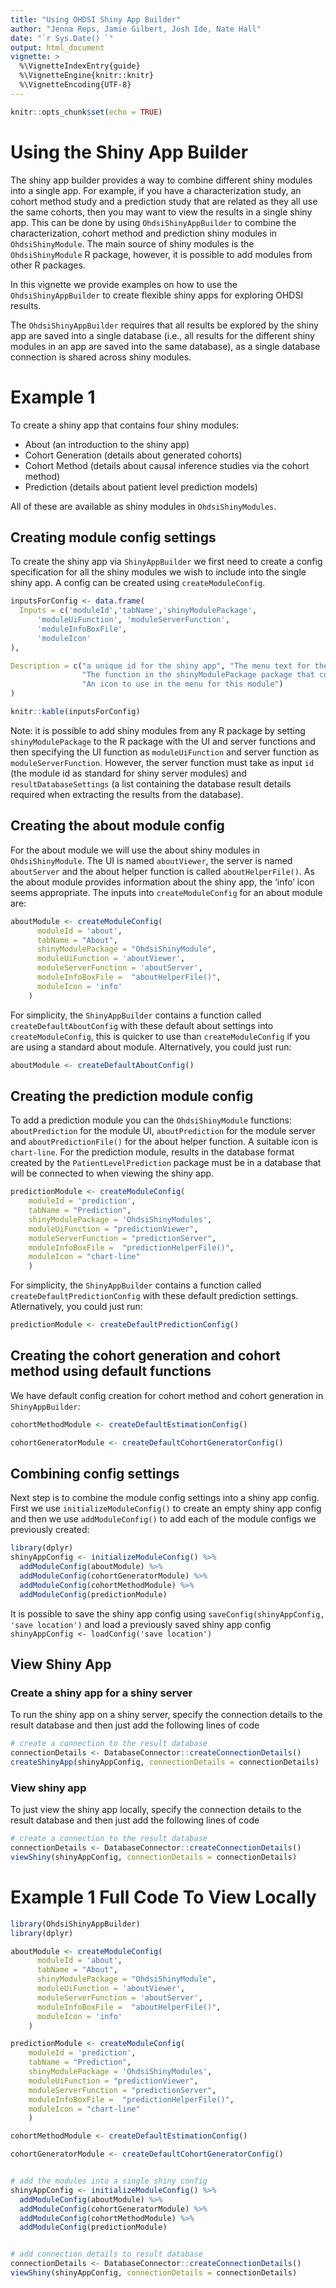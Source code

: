 ```yaml
---
title: "Using OHDSI Shiny App Builder"
author: "Jenna Reps, Jamie Gilbert, Josh Ide, Nate Hall"
date: "`r Sys.Date() `"
output: html_document
vignette: >
  %\VignetteIndexEntry{guide}
  %\VignetteEngine{knitr::knitr}
  %\VignetteEncoding{UTF-8}
---
```


```r
knitr::opts_chunk$set(echo = TRUE)
```

# Using the Shiny App Builder

The shiny app builder provides a way to combine different shiny modules into a single app.  For example, if you have a characterization study, an cohort method study and a prediction study that are related as they all use the same cohorts, then you may want to view the results in a single shiny app.  This can be done by using `OhdsiShinyAppBuilder` to combine the characterization, cohort method and prediction shiny modules in `OhdsiShinyModule`. The main source of shiny modules is the `OhdsiShinyModule` R package, however, it is possible to add modules from other R packages.

In this vignette we provide examples on how to use the `OhdsiShinyAppBuilder` to create flexible shiny apps for exploring OHDSI results.

The `OhdsiShinyAppBuilder` requires that all results be explored by the shiny app are saved into a single database (i.e., all results for the different shiny modules in an app are saved into the same database), as a single database connection is shared across shiny modules. 

# Example 1

To create a shiny app that contains four shiny modules:

- About (an introduction to the shiny app)
- Cohort Generation (details about generated cohorts)
- Cohort Method (details about causal inference studies via the cohort method)
- Prediction (details about patient level prediction models)

All of these are available as shiny modules in `OhdsiShinyModules`.  

## Creating module config settings 
To create the shiny app via `ShinyAppBuilder` we first need to create a config specification for all the shiny modules we wish to include into the single shiny app.  A config can be created using `createModuleConfig`.  

```r

inputsForConfig <- data.frame(
  Inputs = c('moduleId','tabName','shinyModulePackage',
      'moduleUiFunction', 'moduleServerFunction',
      'moduleInfoBoxFile',
      'moduleIcon'
),

Description = c("a unique id for the shiny app", "The menu text for the module", "The R package that contains the shiny module", "The name of the module's UI function", "The name of the module's server function", 
                "The function in the shinyModulePackage package that contains the helper information",
                "An icon to use in the menu for this module")
)

knitr::kable(inputsForConfig)

```

Note: it is possible to add shiny modules from any R package by setting `shinyModulePackage` to the R package with the UI and server functions and then specifying the UI function as `moduleUiFunction` and server function as `moduleServerFunction`.  However, the server function must take as input `id` (the module id as standard for shiny server modules) and `resultDatabaseSettings` (a list containing the database result details required when extracting the results from the database).

## Creating the about module config 

For the about module we will use the about shiny modules in `OhdsiShinyModule`.  The UI is named `aboutViewer`, the server is named `aboutServer` and the about helper function is called `aboutHelperFile()`. As the about module provides information about the shiny app, the 'info' icon seems appropriate. The inputs into `createModuleConfig` for an about module are:

```r

aboutModule <- createModuleConfig(
      moduleId = 'about',
      tabName = "About",
      shinyModulePackage = "OhdsiShinyModule",
      moduleUiFunction = 'aboutViewer',
      moduleServerFunction = 'aboutServer',
      moduleInfoBoxFile =  "aboutHelperFile()",
      moduleIcon = 'info'
    )

```

For simplicity, the `ShinyAppBuilder` contains a function called `createDefaultAboutConfig` with these default about settings into `createModuleConfig`, this is quicker to use than `createModuleConfig` if you are using a standard about module.  Alternatively, you could just run:

```r

aboutModule <- createDefaultAboutConfig()

```

## Creating the prediction module config 

To add a prediction module you can the `OhdsiShinyModule` functions: `aboutPrediction` for the module UI, `aboutPrediction` for the module server and `aboutPredictionFile()` for the about helper function. A suitable icon is `chart-line`.  For the prediction module, results in the database format created by the `PatientLevelPrediction` package must be in a database that will be connected to when viewing the shiny app.  

```r

predictionModule <- createModuleConfig(
    moduleId = 'prediction',
    tabName = "Prediction",
    shinyModulePackage = 'OhdsiShinyModules',
    moduleUiFunction = "predictionViewer",
    moduleServerFunction = "predictionServer",
    moduleInfoBoxFile =  "predictionHelperFile()",
    moduleIcon = "chart-line"
    )

```

For simplicity, the `ShinyAppBuilder` contains a function called `createDefaultPredictionConfig` with these default prediction settings.  Atlernatively, you could just run:

```r

predictionModule <- createDefaultPredictionConfig()

```

## Creating the cohort generation and cohort method using default functions

We have default config creation for cohort method and cohort generation in `ShinyAppBuilder`:

```r

cohortMethodModule <- createDefaultEstimationConfig()

cohortGeneratorModule <- createDefaultCohortGeneratorConfig()

```

## Combining config settings

Next step is to combine the module config settings into a shiny app config.  First we use `initializeModuleConfig()` to create an empty shiny app config and then we use `addModuleConfig()` to add each of the module configs we previously created:


```r

library(dplyr)
shinyAppConfig <- initializeModuleConfig() %>%
  addModuleConfig(aboutModule) %>%
  addModuleConfig(cohortGeneratorModule) %>%
  addModuleConfig(cohortMethodModule) %>%
  addModuleConfig(predictionModule)

```

It is possible to save the shiny app config using `saveConfig(shinyAppConfig, 'save location')` and load a previously saved shiny app config `shinyAppConfig <- loadConfig('save location')`

## View Shiny App

### Create a shiny app for a shiny server

To run the shiny app on a shiny server, specify the connection details to the result database and then just add the following lines of code

```r
# create a connection to the result database
connectionDetails <- DatabaseConnector::createConnectionDetails()
createShinyApp(shinyAppConfig, connectionDetails = connectionDetails)
```


### View shiny app

To just view the shiny app locally, specify the connection details to the result database and then just add the following lines of code

```r
# create a connection to the result database
connectionDetails <- DatabaseConnector::createConnectionDetails()
viewShiny(shinyAppConfig, connectionDetails = connectionDetails)
```

# Example 1 Full Code To View Locally

```r
library(OhdsiShinyAppBuilder)
library(dplyr)

aboutModule <- createModuleConfig(
      moduleId = 'about',
      tabName = "About",
      shinyModulePackage = "OhdsiShinyModule",
      moduleUiFunction = 'aboutViewer',
      moduleServerFunction = 'aboutServer',
      moduleInfoBoxFile =  "aboutHelperFile()",
      moduleIcon = 'info'
    )

predictionModule <- createModuleConfig(
    moduleId = 'prediction',
    tabName = "Prediction",
    shinyModulePackage = 'OhdsiShinyModules',
    moduleUiFunction = "predictionViewer",
    moduleServerFunction = "predictionServer",
    moduleInfoBoxFile =  "predictionHelperFile()",
    moduleIcon = "chart-line"
    )

cohortMethodModule <- createDefaultEstimationConfig()

cohortGeneratorModule <- createDefaultCohortGeneratorConfig()


# add the modules into a single shiny config
shinyAppConfig <- initializeModuleConfig() %>%
  addModuleConfig(aboutModule) %>%
  addModuleConfig(cohortGeneratorModule) %>%
  addModuleConfig(cohortMethodModule) %>%
  addModuleConfig(predictionModule)


# add connection details to result database
connectionDetails <- DatabaseConnector::createConnectionDetails()
viewShiny(shinyAppConfig, connectionDetails = connectionDetails)

```
